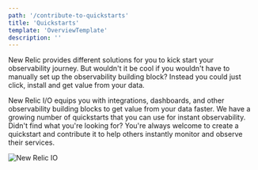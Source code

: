```yaml
---
path: '/contribute-to-quickstarts'
title: 'Quickstarts'
template: 'OverviewTemplate'
description: ''
---
```


<Intro>

New Relic provides different solutions for you to kick start your observability journey. 
But wouldn't it be cool if you wouldn't have to manually set up the observability building block? Instead you could just click, install and get value from your data.

New Relic I/O equips you with integrations, dashboards, and other observability building blocks to get value from your data faster. We have a growing number of quickstarts that you can use for instant observability.
Didn't find what you're looking for? You're always welcome to create a quickstart and contribute it to help others instantly monitor and observe their services.

![New Relic IO](../../images/contribute-to-quickstarts/newrelic-io.png)

</Intro>